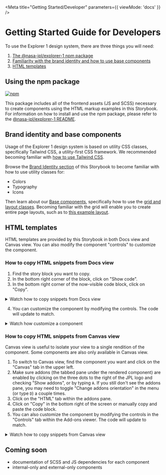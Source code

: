 
<Meta title="Getting Started/Developer" parameters={{ viewMode: 'docs' }} />

# Getting Started Guide for Developers

To use the Explorer 1 design system, there are three things you will need:

1. [The @nasa-jpl/explorer-1 npm package](#using-the-npm-package)
2. [Familiarity with the brand identity and how to use base components](#brand-identity-and-base-components)
3. [HTML templates](#html-templates)

## Using the npm package

[![npm](https://img.shields.io/npm/v/@nasa-jpl/explorer-1)](https://npmjs.com/package/@nasa-jpl/explorer-1)

This package includes all of the frontend assets (JS and SCSS) necessary to create components using the HTML markup examples in this Storybook. For information on how to install and use the npm package, please refer to the [@nasa-jpl/explorer-1 README](https://github.com/@nasa-jpl/explorer-1).

## Brand identity and base components

Usage of the Explorer 1 design system is based on utility CSS classes, specifically Tailwind CSS, a utility-first CSS framework. We recommended becoming familiar with [how to use Tailwind CSS](https://tailwindcss.com/docs).

Browse the [Brand Identity section](?path=/docs/brand-identity-colors--page) of this Storybook to become familiar with how to use utility classes for:

- Colors
- Typography
- Icons

Then learn about our [Base components](?path=/docs/components-base-overview--page), specifically how to use the [grid and layout classes](?path=/docs/components-base-grid-and-layout--base-grid). Becoming familiar with the grid will enable you to create entire page layouts, such as to [this example layout](?path=/story/components-base-grid-and-layout--full-page-demo).

## HTML templates

HTML templates are provided by this Storybook in both Docs view and Canvas view. You can also modify the component "controls" to customize the component.

### How to copy HTML snippets from Docs view

1. Find the story block you want to copy.
2. In the bottom right corner of the block, click on "Show code".
3. In the bottom right corner of the now-visible code block, click on "Copy".

<details>
  <summary> Watch how to copy snippets from Docs view</summary>

![how to copy snippets from Docs view](./gif/storybook-html-simple.gif)

</details>

4. You can customize the component by modifying the controls. The code will update to match.

<details>
  <summary> Watch how customize a component</summary>

![how to customize a component](./gif/storybook-html-customized.gif)

</details>

### How to copy HTML snippets from Canvas view

Canvas view is useful to isolate your view to a single rendition of the component. Some components are also only available in Canvas view.

1. To switch to Canvas view, find the component you want and click on the "Canvas" tab in the upper left.
2. Make sure addons (the tabbed pane under the rendered component) are enabled by clicking on the three dots to the right of the JPL logo and checking "Show addons", or by typing `A`. If you still don't see the addons pane, you may need to toggle "Change addons orientation" in the menu (or type `D`) a couple times.
3. Click on the "HTML" tab within the addons pane.
4. Click on "Copy" in the bottom right of the screen or manually copy and paste the code block.
5. You can also customize the component by modifying the controls in the "Controls" tab within the Add-ons viewer. The code will update to match.

<details>
  <summary> Watch how to copy snippets from Canvas view</summary>

![how to copy snippets from Canvas view](./gif/storybook-canvas.gif)

</details>

## Coming soon

- documentation of SCSS and JS dependencies for each component
- internal-only and external-only components
